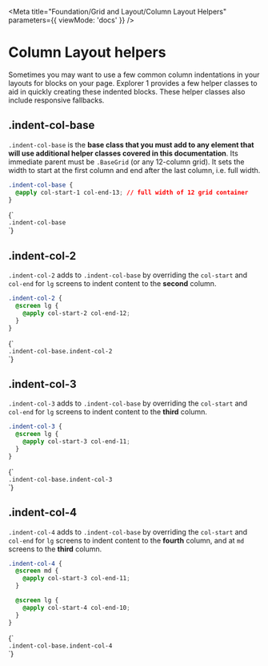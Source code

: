 
<Meta
  title="Foundation/Grid and Layout/Column Layout Helpers"
  parameters={{ viewMode: 'docs' }}
/>

# Column Layout helpers

Sometimes you may want to use a few common column indentations in your layouts for blocks on your page. Explorer 1 provides a few helper classes to aid in quickly creating these indented blocks. These helper classes also include responsive fallbacks.

## .indent-col-base

`.indent-col-base` is the **base class that you must add to any element that will use additional helper classes covered in this documentation**. Its immediate parent must be `.BaseGrid` (or any 12-column grid). It sets the width to start at the first column and end after the last column, i.e. full width.

```css
.indent-col-base {
  @apply col-start-1 col-end-13; // full width of 12 grid container
}
```

<Canvas className="sbdocs-preview-full-width">
  <Story name="Base Width">
    {`
      <div class="BaseGrid container mx-auto border border-black py-4">
        <div class="indent-col-base border border-success-green p-4">
          <code>.indent-col-base</code>
        </div>
      </div>
    `}
  </Story>
</Canvas>

## .indent-col-2

`.indent-col-2` adds to `.indent-col-base` by overriding the `col-start` and `col-end` for `lg` screens to indent content to the **second** column.

```css
.indent-col-2 {
  @screen lg {
    @apply col-start-2 col-end-12;
  }
}
```

<Canvas className="sbdocs-preview-full-width">
  <Story name="Start at col-2">
    {`
      <div class="BaseGrid container mx-auto border border-black py-4">
        <div class="indent-col-base indent-col-2 border border-success-green p-4">
          <code>.indent-col-base.indent-col-2</code>
        </div>
      </div>
    `}
  </Story>
</Canvas>

## .indent-col-3

`.indent-col-3` adds to `.indent-col-base` by overriding the `col-start` and `col-end` for `lg` screens to indent content to the **third** column.

```css
.indent-col-3 {
  @screen lg {
    @apply col-start-3 col-end-11;
  }
}
```

<Canvas className="sbdocs-preview-full-width">
  <Story name="Start at col-3">
    {`
      <div class="BaseGrid container mx-auto border border-black py-4">
        <div class="indent-col-base indent-col-3 border border-success-green p-4">
          <code>.indent-col-base.indent-col-3</code>
        </div>
      </div>
    `}
  </Story>
</Canvas>

## .indent-col-4

`.indent-col-4` adds to `.indent-col-base` by overriding the `col-start` and `col-end` for `lg` screens to indent content to the **fourth** column, and at `md` screens to the **third** column.

```css
.indent-col-4 {
  @screen md {
    @apply col-start-3 col-end-11;
  }

  @screen lg {
    @apply col-start-4 col-end-10;
  }
}
```

<Canvas className="sbdocs-preview-full-width">
  <Story name="Start at col-4">
    {`
      <div class="BaseGrid container mx-auto border border-black py-4">
        <div class="indent-col-base indent-col-4 border border-success-green p-4">
          <code>.indent-col-base.indent-col-4</code>
        </div>
      </div>
    `}
  </Story>
</Canvas>
